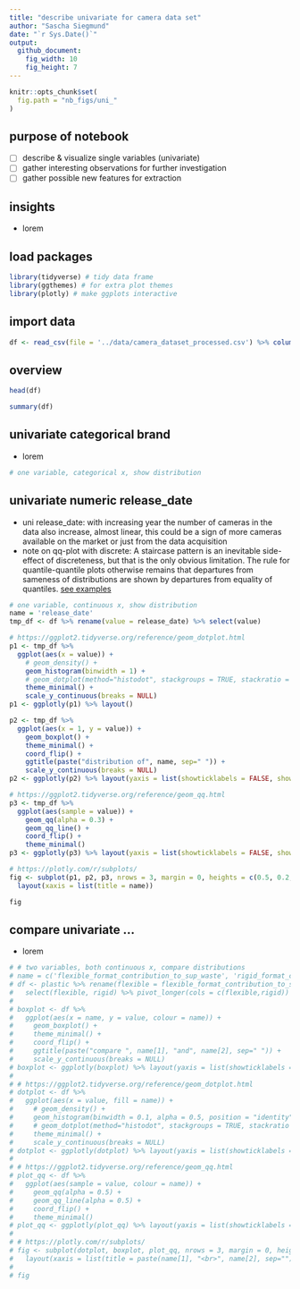 ```yaml
---
title: "describe univariate for camera data set"
author: "Sascha Siegmund"
date: "`r Sys.Date()`"
output: 
  github_document:
    fig_width: 10
    fig_height: 7
---
```


```r
knitr::opts_chunk$set(
  fig.path = "nb_figs/uni_"
)
```



## purpose of notebook

  - [ ] describe & visualize single variables (univariate)
  - [ ] gather interesting observations for further investigation
  - [ ] gather possible new features for extraction
  
  
## insights 

  - lorem


## load packages

```r
library(tidyverse) # tidy data frame
library(ggthemes) # for extra plot themes
library(plotly) # make ggplots interactive
```


## import data

```r
df <- read_csv(file = '../data/camera_dataset_processed.csv') %>% column_to_rownames(var = 'model')
```


## overview

```r
head(df)
```
```r
summary(df)
```


## univariate categorical brand

- lorem

```r
# one variable, categorical x, show distribution
```


## univariate numeric release_date

- uni release_date: with increasing year the number of cameras in the data also increase, almost linear, this could be a sign of more cameras available on the market or just from the data acquisition  
- note on qq-plot with discrete: A staircase pattern is an inevitable side-effect of discreteness, but that is the only obvious limitation. The rule for quantile-quantile plots otherwise remains that departures from sameness of distributions are shown by departures from equality of quantiles. [see examples](https://stats.stackexchange.com/questions/113387/can-i-still-interpret-a-q-q-plot-that-uses-discrete-rounded-data) 

```r
# one variable, continuous x, show distribution
name = 'release_date'
tmp_df <- df %>% rename(value = release_date) %>% select(value)

# https://ggplot2.tidyverse.org/reference/geom_dotplot.html
p1 <- tmp_df %>%
  ggplot(aes(x = value)) +
    # geom_density() +
    geom_histogram(binwidth = 1) +
    # geom_dotplot(method="histodot", stackgroups = TRUE, stackratio = 1.1, dotsize = 1.2, binwidth = 1) +
    theme_minimal() +
    scale_y_continuous(breaks = NULL) 
p1 <- ggplotly(p1) %>% layout()

p2 <- tmp_df %>%
  ggplot(aes(x = 1, y = value)) +
    geom_boxplot() +
    theme_minimal() +
    coord_flip() +
    ggtitle(paste("distribution of", name, sep=" ")) +
    scale_y_continuous(breaks = NULL) 
p2 <- ggplotly(p2) %>% layout(yaxis = list(showticklabels = FALSE, showgrid = FALSE))

# https://ggplot2.tidyverse.org/reference/geom_qq.html 
p3 <- tmp_df %>%
  ggplot(aes(sample = value)) +
    geom_qq(alpha = 0.3) +
    geom_qq_line() +
    coord_flip() +
    theme_minimal() 
p3 <- ggplotly(p3) %>% layout(yaxis = list(showticklabels = FALSE, showgrid = FALSE))

# https://plotly.com/r/subplots/
fig <- subplot(p1, p2, p3, nrows = 3, margin = 0, heights = c(0.5, 0.2, 0.3), shareX = TRUE) %>% 
  layout(xaxis = list(title = name))

fig
```


## compare univariate ...

- lorem

```r
# # two variables, both continuous x, compare distributions
# name = c('flexible_format_contribution_to_sup_waste', 'rigid_format_contribution_to_sup_waste')
# df <- plastic %>% rename(flexible = flexible_format_contribution_to_sup_waste, rigid = rigid_format_contribution_to_sup_waste) %>% 
#   select(flexible, rigid) %>% pivot_longer(cols = c(flexible,rigid))
# 
# boxplot <- df %>%
#   ggplot(aes(x = name, y = value, colour = name)) +
#     geom_boxplot() +
#     theme_minimal() +
#     coord_flip() +
#     ggtitle(paste("compare ", name[1], "and", name[2], sep=" ")) +
#     scale_y_continuous(breaks = NULL)
# boxplot <- ggplotly(boxplot) %>% layout(yaxis = list(showticklabels = FALSE, showgrid = FALSE))
# 
# # https://ggplot2.tidyverse.org/reference/geom_dotplot.html
# dotplot <- df %>%
#   ggplot(aes(x = value, fill = name)) +
#     # geom_density() +
#     geom_histogram(binwidth = 0.1, alpha = 0.5, position = "identity") +
#     # geom_dotplot(method="histodot", stackgroups = TRUE, stackratio = 1, dotsize = 0.23, binwidth = 0.1) +
#     theme_minimal() +
#     scale_y_continuous(breaks = NULL)
# dotplot <- ggplotly(dotplot) %>% layout(yaxis = list(showticklabels = FALSE, showgrid = FALSE))
# 
# # https://ggplot2.tidyverse.org/reference/geom_qq.html
# plot_qq <- df %>%
#   ggplot(aes(sample = value, colour = name)) +
#     geom_qq(alpha = 0.5) +
#     geom_qq_line(alpha = 0.5) +
#     coord_flip() +
#     theme_minimal()
# plot_qq <- ggplotly(plot_qq) %>% layout(yaxis = list(showticklabels = FALSE, showgrid = FALSE))
# 
# # https://plotly.com/r/subplots/
# fig <- subplot(dotplot, boxplot, plot_qq, nrows = 3, margin = 0, heights = c(0.5, 0.2, 0.3), shareX = TRUE) %>% 
#   layout(xaxis = list(title = paste(name[1], "<br>", name[2], sep="")))
# 
# fig
```